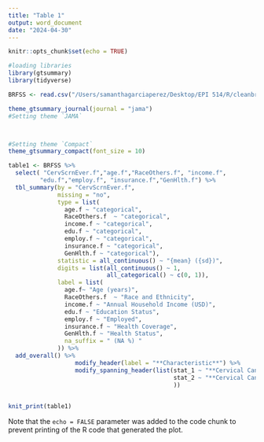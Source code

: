 ```yaml
---
title: "Table 1"
output: word_document
date: "2024-04-30"
---
```


```r
knitr::opts_chunk$set(echo = TRUE)
```

```r
#loading libraries
library(gtsummary)
library(tidyverse)

```


```r

BRFSS <- read.csv("/Users/samanthagarciaperez/Desktop/EPI 514/R/cleanbrfss.csv")

```


```r


theme_gtsummary_journal(journal = "jama")
#Setting theme `JAMA` 



#Setting theme `Compact`
theme_gtsummary_compact(font_size = 10)

table1 <- BRFSS %>%
  select( "CervScrnEver.f","age.f","RaceOthers.f", "income.f", 
         "edu.f","employ.f", "insurance.f","GenHlth.f") %>%
  tbl_summary(by = "CervScrnEver.f", 
              missing = "no", 
              type = list(
                age.f ~ "categorical",
                RaceOthers.f  ~ "categorical",
                income.f ~ "categorical",
                edu.f ~ "categorical",
                employ.f ~ "categorical",
                insurance.f ~ "categorical",
                GenHlth.f ~ "categorical"),
              statistic = all_continuous() ~ "{mean} ({sd})",
              digits = list(all_continuous() ~ 1,
                            all_categorical() ~ c(0, 1)), 
              label = list(
                age.f~ "Age (years)", 
                RaceOthers.f  ~ "Race and Ethnicity",
                income.f ~ "Annual Household Income (USD)",
                edu.f ~ "Education Status",
                employ.f ~ "Employed",
                insurance.f ~ "Health Coverage",
                GenHlth.f ~ "Health Status", 
                na_suffix = " (NA %) "
              )) %>% 
  add_overall() %>%
                   modify_header(label = "**Characteristic**") %>%
                   modify_spanning_header(list(stat_1 ~ "**Cervical Cancer Screening**",
                                               stat_2 ~ "**Cervical Cancer Screening**"
                                               )) 
  

knit_print(table1)


```



Note that the `echo = FALSE` parameter was added to the code chunk to prevent printing of the R code that generated the plot.
